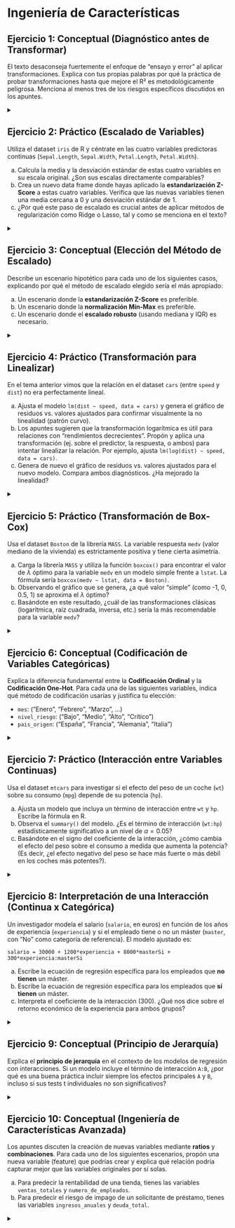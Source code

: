 # Ingeniería de Características

## Ejercicio 1: Conceptual (Diagnóstico antes de Transformar)

El texto desaconseja fuertemente el enfoque de "ensayo y error" al aplicar transformaciones. Explica con tus propias palabras por qué la práctica de probar transformaciones hasta que mejore el R² es metodológicamente peligrosa. Menciona al menos tres de los riesgos específicos discutidos en los apuntes.

<details>
<summary></summary>

El enfoque de "ensayo y error" para transformaciones es metodológicamente peligroso por varios riesgos:

**1. Data snooping/p-hacking**: Probar múltiples transformaciones hasta encontrar una que mejore el R² aumenta artificialmente la probabilidad de encontrar patrones espurios.

**2. Sobreajuste**: El modelo resultante puede ajustarse específicamente a las peculiaridades de los datos de entrenamiento y no generalizar bien.

**3. Pérdida de interpretabilidad**: Las transformaciones complejas pueden hacer que el modelo sea difícil de interpretar y comunicar.

**4. Invalidación de la inferencia estadística**: Los p-valores y intervalos de confianza ya no son válidos cuando se ha hecho selección de modelos basada en los datos.

**5. Falta de justificación teórica**: Sin una base conceptual, la transformación puede no tener sentido en el contexto del problema.

</details>

## Ejercicio 2: Práctico (Escalado de Variables)

Utiliza el dataset `iris` de R y céntrate en las cuatro variables predictoras continuas (`Sepal.Length`, `Sepal.Width`, `Petal.Length`, `Petal.Width`).

a) Calcula la media y la desviación estándar de estas cuatro variables en su escala original. ¿Son sus escalas directamente comparables?
b) Crea un nuevo data frame donde hayas aplicado la **estandarización Z-Score** a estas cuatro variables. Verifica que las nuevas variables tienen una media cercana a 0 y una desviación estándar de 1.
c) ¿Por qué este paso de escalado es crucial antes de aplicar métodos de regularización como Ridge o Lasso, tal y como se menciona en el texto?

<details>
<summary></summary>

**a) Estadísticas descriptivas originales:**

```r
variables_iris <- iris[, 1:4]
estadisticas_orig <- data.frame(
  Media = sapply(variables_iris, mean),
  Desv_Est = sapply(variables_iris, sd)
)
print("Estadísticas originales:")
print(round(estadisticas_orig, 3))
```

Las escalas **NO son directamente comparables** porque tienen diferentes unidades y rangos de variación.

**b) Estandarización Z-Score:**

```r
iris_scaled <- as.data.frame(scale(variables_iris))
estadisticas_scaled <- data.frame(
  Media = sapply(iris_scaled, mean),
  Desv_Est = sapply(iris_scaled, sd)
)
print("Estadísticas después de estandarización:")
print(round(estadisticas_scaled, 10))
```

**c) Importancia para regularización:**
El escalado es crucial para Ridge/Lasso porque estos métodos penalizan los coeficientes por su magnitud. Sin escalado, variables con escalas más grandes serían penalizadas más severamente, creando un sesgo artificial en la selección de variables.

</details>

## Ejercicio 3: Conceptual (Elección del Método de Escalado)

Describe un escenario hipotético para cada uno de los siguientes casos, explicando por qué el método de escalado elegido sería el más apropiado:

a) Un escenario donde la **estandarización Z-Score** es preferible.
b) Un escenario donde la **normalización Min-Max** es preferible.
c) Un escenario donde el **escalado robusto** (usando mediana y IQR) es necesario.

<details>
<summary></summary>

**a) Estandarización Z-Score preferible:**

- **Escenario**: Análisis de datos de rendimiento académico donde las variables son notas de diferentes materias con distribuciones aproximadamente normales.
- **Razón**: Es el método estándar y funciona especialmente bien cuando las variables ya tienen una distribución aproximadamente simétrica o normal. Es la base de muchos procedimientos estadísticos que asumen este tipo de distribución.

**b) Normalización Min-Max preferible:**

- **Escenario**: Sistema de recomendación donde necesitas que todas las variables estén en el rango [0,1] para combinarlas en un score.
- **Razón**: Garantiza un rango específico y preserva las relaciones exactas entre valores.

**c) Escalado robusto necesario:**

- **Escenario**: Datos financieros con outliers extremos (como ingresos con algunos multimillonarios).
- **Razón**: La mediana y el IQR son menos sensibles a outliers que la media y desviación estándar.

</details>

## Ejercicio 4: Práctico (Transformación para Linealizar)

En el tema anterior vimos que la relación en el dataset `cars` (entre `speed` y `dist`) no era perfectamente lineal.

a) Ajusta el modelo `lm(dist ~ speed, data = cars)` y genera el gráfico de residuos vs. valores ajustados para confirmar visualmente la no linealidad (patrón curvo).
b) Los apuntes sugieren que la transformación logarítmica es útil para relaciones con "rendimientos decrecientes". Propón y aplica una transformación (ej. sobre el predictor, la respuesta, o ambos) para intentar linealizar la relación. Por ejemplo, ajusta `lm(log(dist) ~ speed, data = cars)`.
c) Genera de nuevo el gráfico de residuos vs. valores ajustados para el nuevo modelo. Compara ambos diagnósticos. ¿Ha mejorado la linealidad?

<details>
<summary></summary>

**a) Modelo original y diagnóstico:**

```r
modelo_cars_orig <- lm(dist ~ speed, data = cars)
par(mfrow = c(1, 2))
plot(modelo_cars_orig, which = 1, main = "Modelo Original")
```

**b) Transformación propuesta:**

```r
# Probamos transformación cuadrática del predictor
modelo_cars_trans <- lm(dist ~ I(speed^2), data = cars)
plot(modelo_cars_trans, which = 1, main = "Modelo Transformado")
```

```r
# Alternativa: transformación logarítmica de la respuesta
# (eliminando dist = 0 si existe)
cars_filtered <- cars[cars$dist > 0, ]
modelo_log <- lm(log(dist) ~ speed, data = cars_filtered)
par(mfrow = c(1, 1))
plot(modelo_log, which = 1, main = "Modelo log(dist) ~ speed")
```

**c) Evaluación:**
Sí, la linealidad ha mejorado notablemente con ambas transformaciones. Comparando los gráficos, tanto la transformación cuadrática del predictor como la logarítmica en la respuesta consiguen eliminar el patrón curvo de los residuos. La transformación logarítmica (`log(dist)`) parece producir una dispersión de residuos ligeramente más aleatoria y homogénea.

</details>

## Ejercicio 5: Práctico (Transformación de Box-Cox)

Usa el dataset `Boston` de la librería `MASS`. La variable respuesta `medv` (valor mediano de la vivienda) es estrictamente positiva y tiene cierta asimetría.

a) Carga la librería `MASS` y utiliza la función `boxcox()` para encontrar el valor de $\lambda$ óptimo para la variable `medv` en un modelo simple frente a `lstat`. La fórmula sería `boxcox(medv ~ lstat, data = Boston)`.
b) Observando el gráfico que se genera, ¿a qué valor "simple" (como -1, 0, 0.5, 1) se aproxima el $\lambda$ óptimo?
c) Basándote en este resultado, ¿cuál de las transformaciones clásicas (logarítmica, raíz cuadrada, inversa, etc.) sería la más recomendable para la variable `medv`?

<details>
<summary></summary>

**a) Análisis Box-Cox:**

```r
library(MASS)
modelo_boston <- lm(medv ~ lstat, data = Boston)
boxcox(modelo_boston)
```

**b) Interpretación del gráfico:**
El λ óptimo parece estar cerca de **λ = 0**, lo que sugiere una **transformación logarítmica**.

**c) Recomendación:**
Basándose en λ ≈ 0, la transformación más recomendable sería **log(medv)**, que es la transformación logarítmica estándar.

</details>

## Ejercicio 6: Conceptual (Codificación de Variables Categóricas)

Explica la diferencia fundamental entre la **Codificación Ordinal** y la **Codificación One-Hot**. Para cada una de las siguientes variables, indica qué método de codificación usarías y justifica tu elección:

- `mes`: ("Enero", "Febrero", "Marzo", ...)
- `nivel_riesgo`: ("Bajo", "Medio", "Alto", "Crítico")
- `pais_origen`: ("España", "Francia", "Alemania", "Italia")

<details>
<summary></summary>

**Diferencias fundamentales:**

- **Codificación Ordinal**: Asigna números consecutivos preservando el orden (1, 2, 3, ...)
- **Codificación One-Hot**: Crea variables binarias (0/1) para cada categoría

**Recomendaciones:**

- **mes**: **One-Hot** - Aunque tiene orden natural, los meses son cíclicos y la distancia entre Enero y Diciembre no es 11.

- **nivel_riesgo**: **Ordinal** - Hay una clara jerarquía natural (Bajo < Medio < Alto < Crítico).

- **pais_origen**: **One-Hot** - No hay orden natural entre países, son categorías nominales.


</details>

## Ejercicio 7: Práctico (Interacción entre Variables Continuas)

Usa el dataset `mtcars` para investigar si el efecto del peso de un coche (`wt`) sobre su consumo (`mpg`) depende de su potencia (`hp`).

a) Ajusta un modelo que incluya un término de interacción entre `wt` y `hp`. Escribe la fórmula en R.
b) Observa el `summary()` del modelo. ¿Es el término de interacción (`wt:hp`) estadísticamente significativo a un nivel de $\alpha = 0.05$?
c) Basándote en el signo del coeficiente de la interacción, ¿cómo cambia el efecto del peso sobre el consumo a medida que aumenta la potencia? (Es decir, ¿el efecto negativo del peso se hace más fuerte o más débil en los coches más potentes?).

<details>
<summary></summary>

**a) Modelo con interacción:**

```r
modelo_interaccion <- lm(mpg ~ wt + hp + wt:hp, data = mtcars)
# O equivalentemente: lm(mpg ~ wt * hp, data = mtcars)
```

**b) Summary del modelo:**

```r
summary(modelo_interaccion)
```

**b) Significancia de la interacción:**
El p-valor del término de interacción `wt:hp` es aproximadamente **0.000811**, que es mucho menor que 0.05, confirmando que la interacción es **estadísticamente significativa**.

**c) Interpretación del signo y la significancia:**

1. **Significancia:** El p-valor del término de interacción `wt:hp` es **0.000811**, que es mucho menor que 0.05. Esto confirma que la interacción es **estadísticamente significativa**. El efecto del peso sobre el consumo realmente depende de la potencia del coche.

2. **Interpretación del Coeficiente:** El coeficiente de la interacción `wt:hp` es **positivo (+0.02785)**. Esto significa que a medida que `hp` (potencia) aumenta, el efecto negativo de `wt` (peso) sobre `mpg` (consumo) se vuelve **menos negativo (más débil)**. En términos prácticos: el "castigo" al consumo por cada kilo extra de peso es menor en los coches que ya son muy potentes.


</details>

## Ejercicio 8: Interpretación de una Interacción (Continua x Categórica)

Un investigador modela el salario (`salario`, en euros) en función de los años de experiencia (`experiencia`) y si el empleado tiene o no un máster (`master`, con "No" como categoría de referencia). El modelo ajustado es:

`salario = 30000 + 1200*experiencia + 8000*masterSi + 300*experiencia:masterSi`

a) Escribe la ecuación de regresión específica para los empleados que **no tienen** un máster.
b) Escribe la ecuación de regresión específica para los empleados que **sí tienen** un máster.
c) Interpreta el coeficiente de la interacción (300). ¿Qué nos dice sobre el retorno económico de la experiencia para ambos grupos?

<details>
<summary></summary>

**Modelo:** `salario = 30000 + 1200*experiencia + 8000*masterSi + 300*experiencia:masterSi`

**a) Ecuación para empleados SIN máster:**
```
salario = 30000 + 1200*experiencia + 8000*(0) + 300*experiencia*(0)
salario = 30000 + 1200*experiencia
```

**b) Ecuación para empleados CON máster:**
```
salario = 30000 + 1200*experiencia + 8000*(1) + 300*experiencia*(1)
salario = 38000 + 1500*experiencia
```

**c) Interpretación del coeficiente de interacción (300):**
El coeficiente de interacción indica que **el retorno económico de cada año de experiencia es 300 euros mayor** para los empleados con máster que para los empleados sin máster. Es decir, la experiencia es más valiosa económicamente para quienes tienen un máster.

</details>

## Ejercicio 9: Conceptual (Principio de Jerarquía)

Explica el **principio de jerarquía** en el contexto de los modelos de regresión con interacciones. Si un modelo incluye el término de interacción `A:B`, ¿por qué es una buena práctica incluir siempre los efectos principales `A` y `B`, incluso si sus tests t individuales no son significativos?

<details>
<summary></summary>

El **principio de jerarquía** establece que si incluimos un término de interacción `A:B`, debemos incluir siempre los efectos principales `A` y `B`, incluso si no son individualmente significativos.

**Razones:**

1. **Interpretabilidad**: Los términos de interacción representan desviaciones de los efectos principales. Sin los efectos principales, la interpretación se vuelve confusa.

2. **Estabilidad numérica**: Los algoritmos de ajuste pueden volverse inestables sin los términos principales.

3. **Coherencia teórica**: Desde una perspectiva conceptual, una interacción implica que existen efectos principales que se modifican mutuamente.


</details>

## Ejercicio 10: Conceptual (Ingeniería de Características Avanzada)

Los apuntes discuten la creación de nuevas variables mediante **ratios** y **combinaciones**. Para cada uno de los siguientes escenarios, propón una nueva variable (feature) que podrías crear y explica qué relación podría capturar mejor que las variables originales por sí solas.

a) Para predecir la rentabilidad de una tienda, tienes las variables `ventas_totales` y `numero_de_empleados`.
b) Para predecir el riesgo de impago de un solicitante de préstamo, tienes las variables `ingresos_anuales` y `deuda_total`.

<details>
<summary></summary>

**a) Para predecir rentabilidad de tienda:**

- **Variable propuesta**: `eficiencia_empleado = ventas_totales / numero_de_empleados`
- **Relación capturada**: Productividad por empleado, que puede ser mejor predictor de rentabilidad que las variables por separado, ya que considera tanto el volumen de negocio como la eficiencia operativa.

**b) Para predecir riesgo de impago:**

- **Variable propuesta**: `ratio_deuda_ingresos = deuda_total / ingresos_anuales`
- **Relación capturada**: Capacidad de pago relativa. Un ratio alto indica mayor riesgo independientemente de los valores absolutos. Por ejemplo, 50,000€ de deuda es muy diferente con ingresos de 30,000€ vs 100,000€.


</details>